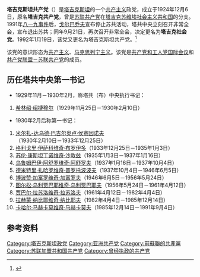 {{Infobox political party
| name = 塔吉克斯坦共产党
| logo = LogoKPT.svg
| colorcode = red
| 主席 = {{le|米罗季·阿卜杜罗耶夫|Miroj Abdulloyev}}<ref>{{Cite web |url=http://world.people.com.cn/n1/2020/0906/c1002-31850839.html |title=塔吉克斯坦共产党提名本党主席为总统候选人 |access-date=2020-10-17 |archive-date=2020-10-17 |archive-url=https://web.archive.org/web/20201017135600/http://world.people.com.cn/n1/2020/0906/c1002-31850839.html |dead-url=no }}</ref>
| foundation = 1924年12月6日
| ideology = [[共产主义|共产主义]]<br>[[马克思列宁主义|马克思列宁主义]]
| position = [[左翼|左翼]]
| headquarters = [[杜尚别|杜尚别]]
| international = [[共产党和工人党国际会议|共产党和工人党国际会议]]
| country = 塔吉克斯坦
| native_name = Ҳизби Коммунистии Тоҷикистон
| affiliation1_title = 欧亚联盟
| affiliation1 = [[共产党联盟－苏联共产党|共产党联盟－苏联共产党]]
| membership = 52000
|统计日期=2020年
| european = 
| europarl = 
| colours = 
| seats1_title = [[最高议会_(塔吉克斯坦)|最高议会]]
| seats1 = {{Composition bar|2|63|hex=#AD0005}}
}}
{{共产党}}
'''塔吉克斯坦共产党'''（{{lang-tg|Ҳизби Кумунистии Тоҷикистон|Hizbi Kommunistiyi Tojikiston}}）是[[塔吉克斯坦|塔吉克斯坦]]的一个[[共产主义|共产主义]]政党，成立于1924年12月6日，原名'''塔吉克共产党'''，曾是[[苏联共产党|苏联共产党]]在[[塔吉克苏维埃社会主义共和国|塔吉克苏维埃社会主义共和国]]的分支。1991年[[八一九事件|八一九事件]]后，[[戈尔巴乔夫|戈尔巴乔夫]]宣布停止苏共活动，塔共中央立刻召开非常全会，宣布退出苏共；同年9月21日，再次召开非常全会，决定更名为'''塔吉克社会党'''。1992年1月19日，该党又更名为塔吉克斯坦共产党。<ref>{{Cite web |url=http://news.0898.net/2011/06/21/678576.html |title=中亚五国的软肋——塔吉克斯坦 |access-date=2015-08-02 |archive-date=2016-03-04 |archive-url=https://web.archive.org/web/20160304194452/http://news.0898.net/2011/06/21/678576.html |dead-url=yes }}</ref>

该党的意识形态为[[共产主义|共产主义]]、[[马克思列宁主义|马克思列宁主义]]。该党是[[共产党和工人党国际会议|共产党和工人党国际会议]]和[[共产党联盟－苏联共产党|共产党联盟－苏联共产党]]的成员。

== 历任塔共中央第一书记 ==
* 1929年11月－1930年2月，称塔共（布）中央执行书记：
# [[希林绍·绍捷穆尔|希林绍·绍捷穆尔]]（1929年11月25日－1930年2月10日）
* 1930年2月后称第一书记：
#[[米尔扎-达乌德·巴吉尔奥卢·侯赛因诺夫|米尔扎-达乌德·巴吉尔奥卢·侯赛因诺夫]]（1930年2月10日－1933年12月25日）
#[[格利戈里·伊萨科维奇·布罗伊多|格利戈里·伊萨科维奇·布罗伊多]]（1933年12月25日－1935年1月3日）
#[[苏伦·康斯坦丁诺维奇·沙敦兹|苏伦·康斯坦丁诺维奇·沙敦兹]]（1935年1月3日－1937年1月16日）
#[[乌鲁姆巴伊·阿舒罗维奇·阿舒罗夫|乌鲁姆巴伊·阿舒罗维奇·阿舒罗夫]]（1937年1月16日－1937年10月4日）
#[[德米特里·扎哈罗维奇·普罗托波波夫|德米特里·扎哈罗维奇·普罗托波波夫]]（1937年10月4日－1946年6月5日）
#[[博波赞·加富罗维奇·加富罗夫|博波赞·加富罗维奇·加富罗夫]]（1946年6月5日－1956年5月24日）
#[[图尔松·乌利贾巴耶维奇·乌利贾巴耶夫|图尔松·乌利贾巴耶维奇·乌利贾巴耶夫]]（1956年5月24日－1961年4月12日）
#[[贾巴尔·拉苏洛维奇·拉苏洛夫|贾巴尔·拉苏洛维奇·拉苏洛夫]]（1961年4月12日－1982年4月4日）
#[[拉赫蒙·纳比耶夫|拉赫蒙·纳比耶维奇·纳比耶夫]]（1982年4月4日－1985年12月14日）
#[[卡哈尔·马赫卡莫夫|卡哈尔·马赫卡莫维奇·马赫卡莫夫]]（1985年12月14日－1991年9月4日）

==参考资料==
{{reflist}}

{{苏联共产党}}

[[Category:塔吉克斯坦政党|Category:塔吉克斯坦政党]]
[[Category:亚洲共产党|Category:亚洲共产党]]
[[Category:前蘇聯的共產黨|Category:前蘇聯的共產黨]]
[[Category:苏联加盟共和国共产党|Category:苏联加盟共和国共产党]]
[[Category:曾经执政的共产党|Category:曾经执政的共产党]]